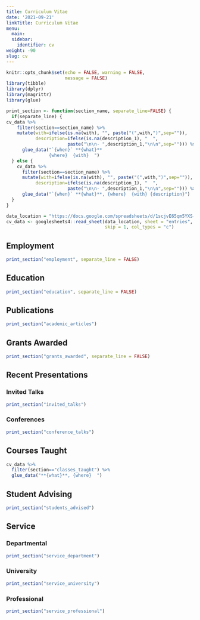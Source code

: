 ```yaml
---
title: Curriculum Vitae
date: '2021-09-21'
linkTitle: Curriculum Vitae
menu:
  main:
  sidebar:
    identifier: cv
weight: -90
slug: cv
---
```


```r
knitr::opts_chunk$set(echo = FALSE, warning = FALSE, 
                      message = FALSE)
library(tibble)
library(dplyr)
library(magrittr)
library(glue)
```


```r
print_section <- function(section_name, separate_line=FALSE) {
  if(separate_line) {
cv_data %>% 
    filter(section==section_name) %>%
    mutate(with=ifelse(is.na(with), "", paste("(",with,")",sep="")),
           description=ifelse(is.na(description_1), "  ",
                       paste("\n\n- ",description_1,"\n\n",sep=""))) %>%
      glue_data("`{when}` **{what}**  
                {where}  {with}  ")
  } else {
    cv_data %>% 
      filter(section==section_name) %>%
      mutate(with=ifelse(is.na(with), "", paste("(",with,")",sep="")),
           description=ifelse(is.na(description_1), "  ",
                       paste("\n\n- ",description_1,"\n\n",sep=""))) %>%
      glue_data("`{when}` **{what}**, {where}  {with} {description}")
  }
}
```

```r
data_location = "https://docs.google.com/spreadsheets/d/1scjvE65qm5YXS-JG4-CRPiLEqsz6p4y34WX6ipEct_w/edit#gid=917338460"
cv_data <- googlesheets4::read_sheet(data_location, sheet = "entries", 
                                     skip = 1, col_types = "c")
```

::: {.cv}

## Employment

```r
print_section("employment", separate_line = FALSE)
```

## Education

```r
print_section("education", separate_line = FALSE)
```

## Publications

```r
print_section("academic_articles")
```

## Grants Awarded

```r
print_section("grants_awarded", separate_line = FALSE)
```

## Recent Presentations

### Invited Talks

```r
print_section("invited_talks")
```

### Conferences

```r
print_section("conference_talks")
```

## Courses Taught

```r
cv_data %>% 
  filter(section=="classes_taught") %>%
  glue_data("**{what}**, {where}  ")
```

## Student Advising

```r
print_section("students_advised")
```

## Service

### Departmental

```r
print_section("service_department")
```

### University

```r
print_section("service_university")
```

### Professional

```r
print_section("service_professional")

```

:::
